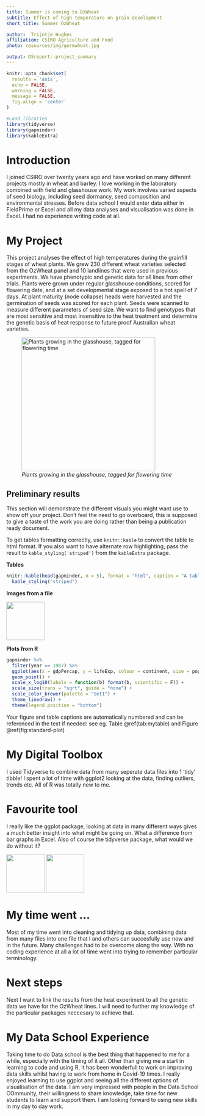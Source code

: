 ```yaml
---
title: Summer is coming to OzWheat
subtitle: Effect of high temperature on grain development
short_title: Summer OzWheat

author:  Trijntje Hughes
affiliation: CSIRO Agriculture and Food
photo: resources/img/germwheat.jpg

output: DSreport::project_summary
---
```

```r
knitr::opts_chunk$set(
  results = 'asis',
  echo = FALSE,
  warning = FALSE,
  message = FALSE,
  fig.align = 'center'
)

#Load libraries
library(tidyverse)
library(gapminder)
library(kableExtra)
```


# Introduction
I joined CSIRO over twenty years ago and have worked on many different projects mostly in wheat and barley. I love working in the laboratory combined with field and glasshouse work. My work involves varied aspects of seed biology, including seed dormancy, seed composition and environmental stresses. Before data school I would enter data either in FieldPrime or Excel and all my data analyses and visualisation was done in Excel. I had no experience writing code at all.


# My Project
This project analyses the effect of high temperatures during the grainfill stages of wheat plants. We grew 230 different wheat varieties selected from the OzWheat panel and 10 landlines that were used in previous experiments. We have phenotypic and genetic data for all lines from other trials.
Plants were grown under regular glasshouse conditions, scored for flowering date, and at a set developmental stage exposed to a hot spell of 7 days. At plant maturity (node collapse) heads were harvested and the germination of seeds was scored for each plant. Seeds were scanned to measure different parameters of seed size.
We want to find genotypes that are most sensitive and most insensitive to the heat treatment and determine the genetic basis of heat response to future proof Australian wheat varieties.

![*Plants growing in the glasshouse, tagged for flowering time*](resources/img/flowering.jpg){width=350px}


## Preliminary results

This section will demonstrate the different visuals you might want use to show off your 
project. Don't feel the need to go overboard, this is supposed to give a taste of the work you are
doing rather than being a publication ready document.

To get tables formatting correctly, use `knitr::kable` to convert the table to html format. If
you also want to have alternate row highlighting, pass the result to `kable_styling('striped')` 
from the `kableExtra` package.

**Tables**
```r
knitr::kable(head(gapminder, n = 5), format = "html", caption = "A table of data") %>% 
  kable_styling("striped")
```

**Images from a file**

![](resources/img/tidyverse.png){width=100px}

**Plots from R**
```r
gapminder %>% 
  filter(year == 1987) %>% 
  ggplot(aes(x = gdpPercap, y = lifeExp, colour = continent, size = pop)) +
  geom_point() +
  scale_x_log10(labels = function(b) format(b, scientific = F)) +
  scale_size(trans = "sqrt", guide = "none") +
  scale_color_brewer(palette = "Set1") +
  theme_linedraw() +
  theme(legend.position = "bottom")
```

Your figure and table captions are automatically numbered and can be referenced in the text
if needed: see eg. Table \@ref(tab:mytable) and Figure \@ref(fig:standard-plot)

# My Digital Toolbox

I used Tidyverse to combine data from many seperate data files into 1 'tidy' tibble! I spent a lot of time with ggplot2 looking at the data, finding outliers, trends etc. All of R was totally new to me.

# Favourite tool

I really like the ggplot package, looking at data in many different ways gives a much better insight into what might be going on. What a difference from bar graphs in Excel. Also of course the tidyverse package, what would we do without it?


![](resources/img/tidyverse.png){width=100px}
![](https://raw.githubusercontent.com/tidyverse/ggplot2/master/man/figures/logo.png){.pull-left width=100px}



# My time went ...

Most of my time went into cleaning and tidying up data, combining data from many files into one file that I and others can succesfully use now and in the future. Many challenges had to be overcome along the way. With no coding experience at all a lot of time went into trying to remember particular terminology.

# Next steps

Next I want to link the results from the heat experiment to all the genetic data we have for the OzWheat lines. I will need to further my knowledge of the particular packages neccesary to achieve that.

# My Data School Experience

Taking time to do Data school is the best thing that happened to me for a while, especially with the timing of it all. Other than giving me a start in learning to code and using R, it has been wonderfull to work on improving data skills whilst having to work from home in Covid-19 times. I really enjoyed learning to use ggplot and seeing all the different options of visualisation of the data. I am very impressed with people in the Data School COmmunity, their willingness to share knowledge, take time for new students to learn and support them. I am looking forward to using new skills in my day to day work.



